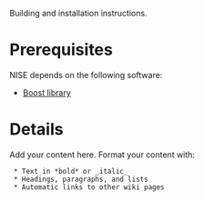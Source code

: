 Building and installation instructions.

= Prerequisites =

NISE depends on the following software:

* [[http://www.boost.org|Boost library]]



= Details =

Add your content here.  Format your content with:
  * Text in *bold* or _italic_
  * Headings, paragraphs, and lists
  * Automatic links to other wiki pages